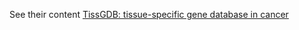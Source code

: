 See their content
<a href="https://bioinfo.uth.edu/TissGDB/index.html" target="_blank">TissGDB: tissue-specific gene database in cancer</a>


